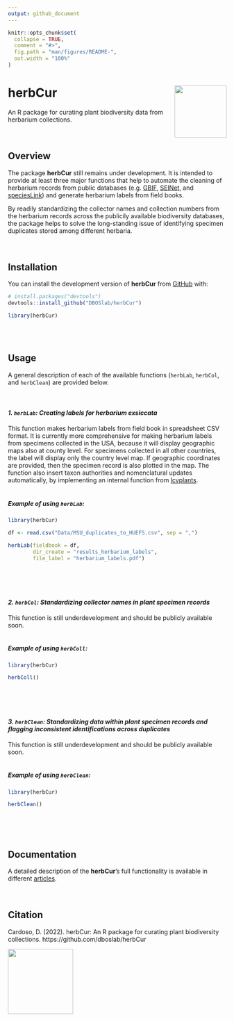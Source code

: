 ```yaml
---
output: github_document
---
```


<!-- README.md is generated from README.Rmd. Please edit that file -->

```r
knitr::opts_chunk$set(
  collapse = TRUE,
  comment = "#>",
  fig.path = "man/figures/README-",
  out.width = "100%"
)
```


# herbCur <img src="man/figures/herbcur.png" align="right" alt="" width="120" />

<!-- badges: start -->
<!-- badges: end -->

An R package for curating plant biodiversity data from herbarium collections.\
\
\

## Overview

The package **herbCur** still remains under development. It is intended to provide 
at least three major functions that help to automate the cleaning of herbarium 
records from public databases (e.g. [GBIF](https://www.gbif.org), [SEINet](https://swbiodiversity.org/seinet/), and [speciesLink](https://specieslink.net))
and generate herbarium labels from field books.

By readily standardizing the collector names and collection numbers from the herbarium
records across the publicily available biodiversity databases, the package helps
to solve the long-standing issue of identifying specimen duplicates stored among 
different herbaria.\
\
\

## Installation

You can install the development version of **herbCur** from [GitHub](https://github.com/) with:

``` r
# install.packages("devtools")
devtools::install_github("DBOSlab/herbCur")
```

```r
library(herbCur)
```
\
\

## Usage

A general description of each of the available functions (`herbLab`, `herbCol`, 
and `herbClean`) are provided below.\
\
\

#### _1. `herbLab`: Creating labels for herbarium exsiccata_

This function makes herbarium labels from field book in spreadsheet CSV format. 
It is currently more comprehensive for making herbarium labels from specimens 
collected in the USA, because it will display geographic maps also at county level. 
For specimens collected in all other countries, the label will display only the 
country level map. If geographic coordinates are provided, then the specimen record 
is also plotted in the map. The function also insert taxon authorities and nomenclatural
updates automatically, by implementing an internal function from [lcvplants](https://idiv-biodiversity.github.io/lcvplants/).\
\

##### Example of using `herbLab`:
``` r
library(herbCur)

df <- read.csv("Data/MSU_duplicates_to_HUEFS.csv", sep = ",")

herbLab(fieldbook = df,
        dir_create = "results_herbarium_labels",
        file_label = "herbarium_labels.pdf")
```
\
\
\

#### _2. `herbCol`: Standardizing collector names in plant specimen records_

This function is still underdevelopment and should be publicly available soon.\
\

##### Example of using `herbColl`:
``` r
library(herbCur)

herbColl()
```
\
\
\

#### _3. `herbClean`: Standardizing data within plant specimen records and flagging inconsistent identifications across duplicates_

This function is still underdevelopment and should be publicly available soon.\
\

##### Example of using `herbClean`:
``` r
library(herbCur)

herbClean()
```
\
\
\

## Documentation
A detailed description of the __herbCur__'s full functionality is available in 
different [articles](https://dboslab.github.io/herbCur/).\
\
\

## Citation
Cardoso, D. (2022). herbCur: An R package for curating plant biodiversity collections. https://github.com/dboslab/herbCur

<img src="man/figures/DBOSlab_logo.png" align="left" alt="" width="150" />
